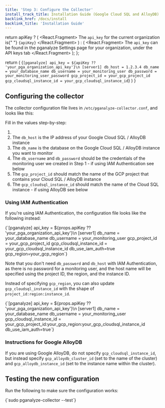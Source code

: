 ```yaml
---
title: 'Step 3: Configure the Collector'
install_track_title: Installation Guide (Google Cloud SQL and AlloyDB)
backlink_href: /docs/install
backlink_title: 'Installation Guide'
---
```



  return apiKey ? (
    <React.Fragment>
      The <code>api_key</code> for the current organization is{" "}
      <code>{apiKey}</code>
    </React.Fragment>
  ) : (
    <React.Fragment>
      The <code>api_key</code> can be found in the pganalyze Settings page for
      your organization, under the API keys tab
    </React.Fragment>
  );
};

  return (
    <CodeBlock>
      {`[pganalyze]
api_key = ${apiKey ?? 'your_pga_organization_api_key'}\n
[server1]
db_host = 1.2.3.4
db_name = your_database_name
db_username = your_monitoring_user
db_password = your_monitoring_user_password
gcp_project_id = your_gcp_project_id
gcp_cloudsql_instance_id = your_gcp_cloudsql_instance_id`}
    </CodeBlock>
  )
}

## Configuring the collector

The collector configuration file lives in `/etc/pganalyze-collector.conf`, and looks like this:

<ConfigSample apiKey={props.apiKey} />

Fill in the values step-by-step:

1. <APIKeyInstructions apiKey={props.apiKey} />
2. The `db_host` is the IP address of your Google Cloud SQL / AlloyDB instance
3. The `db_name` is the database on the Google Cloud SQL / AlloyDB instance you want to monitor
4. The `db_username` and `db_password` should be the credentials of the monitoring user we created in Step 1 - if using IAM Authentication see below
5. The `gcp_project_id` should match the name of the GCP project that contains your Cloud SQL / AlloyDB instance
6. The `gcp_cloudsql_instance_id` should match the name of the Cloud SQL instance - if using AlloyDB see below

### Using IAM Authentication

If you're using IAM Authentication, the configuration file looks like the following instead:

<CodeBlock>
  {`[pganalyze]
api_key = ${props.apiKey ?? 'your_pga_organization_api_key'}\n
[server1]
db_name = your_database_name
db_username = your_monitoring_user
gcp_project_id = your_gcp_project_id
gcp_cloudsql_instance_id = your_gcp_cloudsql_instance_id
db_use_iam_auth=true
gcp_region=your_gcp_region`}
</CodeBlock>

Note that you don't need `db_password` and `db_host` with IAM Authentication, as there is no password for a monitoring user,
and the host name will be specified using the project ID, the region, and the instance ID.

Instead of specifying `gcp_region`, you can also update `gcp_cloudsql_instance_id` with the shape of `project_id:region:instance_id`.

<CodeBlock>
  {`[pganalyze]
api_key = ${props.apiKey ?? 'your_pga_organization_api_key'}\n
[server1]
db_name = your_database_name
db_username = your_monitoring_user
gcp_cloudsql_instance_id = your_gcp_project_id:your_gcp_region:your_gcp_cloudsql_instance_id
db_use_iam_auth=true`}
</CodeBlock>

### Instructions for Google AlloyDB

If you are using Google AlloyDB, do not specify `gcp_cloudsql_instance_id`, but instead specify `gcp_alloydb_cluster_id` (set to the name of the cluster) and `gcp_alloydb_instance_id` (set to the instance name within the cluster).

## Testing the new configuration

Run the following to make sure the configuration works:

<CodeBlock language="bash">
{`sudo pganalyze-collector --test`}
</CodeBlock>

<PublicLastStepLogInsightsLink />
